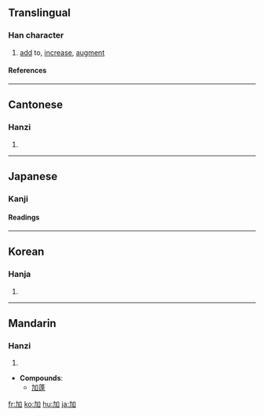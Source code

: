 ==Translingual==
===Han character===
{{Han char|rn=19|rad=力|as=03|sn=5|four=4600<sub>0</sub>|canj=大尸口 (KSR)}}
# [[add]] to, [[increase]], [[augment]]
====References====
{{Han ref|kx=0146.130|dkj=02297|dj=0329.020|hdz=10366.010|uh=52A0|ud=21152|bh=A55B|bd=42331}}
----
==Cantonese==
===Hanzi===
{{yue-hanzi|jyut=|y=ga1}}
# {{defn|Cantonese}}
----
==Japanese==
===Kanji===
{{ja-kanji|grade=4|rs=力03}}
====Readings====
{{ja-readings|on=[[か]] (ka)|kun=[[くわえる]] (kuwaeru), [[くわわる]] (kuwawaru), [[くわえて]] (kuwaete)}}
----
==Korean==
===Hanja===
{{ko-hanja|hangeul=[[가]]|rv=ga|mr=ka}}
# {{defn|Korean}}
----
==Mandarin==
===Hanzi===
{{cmn-hanzi|pin=[[jiā]] ([[jia1]])|wg=chia<sup>1</sup>}}
# {{defn|Mandarin}}
* '''Compounds''':
** [[加蓬]]

[[fr:加]]
[[ko:加]]
[[hu:加]]
[[ja:加]]